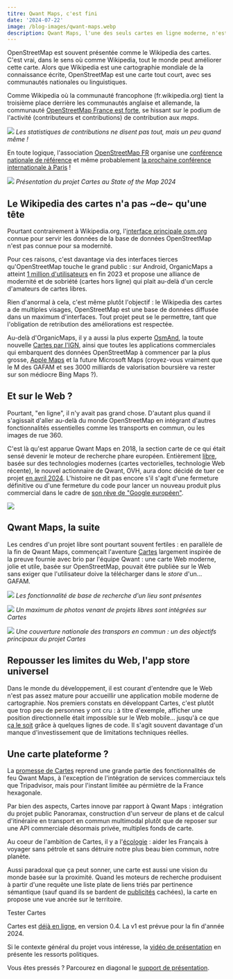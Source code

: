 ```yaml
---
titre: Qwant Maps, c'est fini
date: '2024-07-22'
image: /blog-images/qwant-maps.webp
description: Qwant Maps, l'une des seuls cartes en ligne moderne, n'est plus. Heureusement, la relève est là.
---
```



OpenStreetMap est souvent présentée comme le Wikipedia des cartes. C'est vrai, dans le sens où comme Wikipedia, tout le monde peut améliorer cette carte. Alors que Wikipedia est une cartographie mondiale de la connaissance écrite, OpenStreetMap est une carte tout court, avec ses communautés nationales ou linguistiques.

Comme Wikipedia où la communauté francophone (fr.wikipedia.org) tient la troisième place derrière les communautés anglaise et allemande, la communauté [OpenStreetMap France est forte](https://osmstats.neis-one.org/?item=countries), se hissant sur le podium de l'activité (contributeurs et contributions) de contribution aux _maps_.

![](/blog-images/top-pays-osm.png)
_Les statistiques de contributions ne disent pas tout, mais un peu quand même !_

En toute logique, l'association [OpenStreetMap FR](https://www.openstreetmap.fr) organise une [conférence nationale de référence](https://sotm2024.openstreetmap.fr) et même probablement [la prochaine conférence internationale à Paris](https://forum.openstreetmap.fr/t/sotm-monde-a-paris-2025/25394) !

![](/blog-images/prez-cartes-sotm2024.png)
_Présentation du projet Cartes au State of the Map 2024_

## Le Wikipedia des cartes n'a pas ~de~ qu'une tête

Pourtant contrairement à Wikipedia.org, l'[interface principale osm.org](https://osm.org) connue pour servir les données de la base de données OpenStreetMap n'est pas connue pour sa modernité.

Pour ces raisons, c'est davantage via des interfaces tierces qu'OpenStreetMap touche le grand public : sur Android, OrganicMaps a atteint [1 million d'utilisateurs](https://organicmaps.app/news/2023-12-23/in-2023-organic-maps-got-its-first-million-users) en fin 2023 et propose une alliance de modernité et de sobriété (cartes hors ligne) qui plait au-delà d'un cercle d'amateurs de cartes libres.

Rien d'anormal à cela, c'est même plutôt l'objectif : le Wikipedia des cartes a de multiples visages, OpenStreetMap est une base de données diffusée dans un maximum d'interfaces. Tout projet peut se le permettre, tant que l'obligation de retribution des améliorations est respectée.

Au-delà d'OrganicMaps, il y a aussi la plus experte [OsmAnd](https://osmand.net), la toute nouvelle [Cartes par l'IGN](https://www.ign.fr/telechargez-application-cartographique-cartes-ign), ainsi que toutes les applications commerciales qui embarquent des données OpenStreetMap à commencer par la plus grosse, [Apple Maps](https://news.ycombinator.com/item?id=26084008) et la future Microsoft Maps (croyez-vous vraiment que le M des GAFAM et ses 3000 milliards de valorisation boursière va rester sur son médiocre Bing Maps ?).

## Et sur le Web ?

Pourtant, "en ligne", il n'y avait pas grand chose. D'autant plus quand il s'agissait d'aller au-delà du monde OpenStreetMap en intégrant d'autres fonctionnalités essentielles comme les transports en commun, ou les images de rue 360.

C'est là qu'est apparue Qwant Maps en 2018, la section carte de ce qui était sensé devenir le moteur de recherche phare européen. Entièrement [libre](https://github.com/Qwant/erdapfel), basée sur des technologies modernes (cartes vectorielles, technologie Web récente), le nouvel actionnaire de Qwant, OVH, aura donc décidé de tuer ce projet [en avril 2024](https://forum.openstreetmap.fr/t/fin-de-qwant-maps/22762/15?u=maelito2000). L'histoire ne dit pas encore s'il s'agit d'une fermeture définitive ou d'une fermeture du code pour lancer un nouveau produit plus commercial dans le cadre de [son rêve de "Google européen"](https://www.frandroid.com/produits-android/console/cloud-gaming/1660871_ovh-shadow-et-qwant-pourraient-sallier-pour-creer-un-google-europeen).

![](/blog-images/qwant-maps.png)

## Qwant Maps, la suite

Les cendres d'un projet libre sont pourtant souvent fertiles : en parallèle de la fin de Qwant Maps, commençait l'aventure [Cartes](/) largement inspirée de la preuve fournie avec brio par l'équipe Qwant : une carte Web moderne, jolie et utile, basée sur OpenStreetMap, pouvait être publiée sur le Web sans exiger que l'utilisateur doive la télécharger dans le _store_ d'un... GAFAM.

![](/blog-images/boulangerie-dina-cartes.png)
_Les fonctionnalité de base de recherche d'un lieu sont présentes_

![](/blog-images/cartes-minou.png)
_Un maximum de photos venant de projets libres sont intégrées sur Cartes_

![](/blog-images/cartes-bus-saint-malo.png)
_Une couverture nationale des transpors en commun : un des objectifs principaux du projet Cartes_

## Repousser les limites du Web, l'app store universel

Dans le monde du développement, il est courant d'entendre que le Web n'est pas assez mature pour accueillir une application mobile moderne de cartographie. Nos premiers constats en développant Cartes, c'est plutôt que trop peu de personnes y ont cru : à titre d'exemple, afficher une position directionnelle était impossible sur le Web mobile... jusqu'à ce que [ça le soit](https://cartes.app/boussole) grâce à quelques lignes de code. Il s'agit souvent davantage d'un manque d'investissement que de limitations techniques réelles.

## Une carte plateforme ?

La [promesse de Cartes](https://cartes.app/presentation) reprend une grande partie des fonctionnalités de feu Qwant Maps, à l'exception de l'intégration de services commerciaux tels que Tripadvisor, mais pour l'instant limitée au pérmiètre de la France hexagonale.

Par bien des aspects, Cartes innove par rapport à Qwant Maps : intégration du projet public Panoramax, construction d'un serveur de plans et de calcul d'itinéraire en transport en commun multimodal plutôt que de reposer sur une API commerciale désormais privée, multiples fonds de carte.

Au coeur de l'ambition de Cartes, il y a l'[écologie](/blog/un-beau-voyage) : aider les Français à voyager sans pétrole et sans détruire notre plus beau bien commun, notre planète.

Aussi paradoxal que ça peut sonner, une carte est aussi une vision du monde basée sur la proximité. Quand les moteurs de recherche produisent à partir d'une requête une liste plate de liens triés par pertinence sémantique (sauf quand ils se bardent de [publicités](https://cartes.app/blog/maps-cartes) cachées), la carte en propose une vue ancrée sur le territoire.

<CTA>Tester Cartes</CTA>

Cartes est [déjà en ligne](https://cartes.app), en version 0.4. La v1 est prévue
pour la fin d'année 2024.

Si le contexte général du projet vous intéresse, la [vidéo de présentation](https://peertube.openstreetmap.fr/w/oJwaAP1PbeLsK2zywTzLga) en présente les ressorts politiques.

Vous êtes pressés ? Parcourez en diagonal le [support de présentation](/prez).
